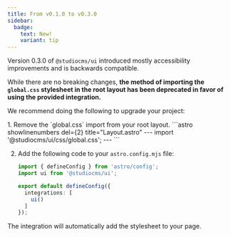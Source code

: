 ```yaml
---
title: From v0.1.0 to v0.3.0
sidebar:
  badge:
    text: New!
    variant: tip
---
```



Version 0.3.0 of `@studiocms/ui` introduced mostly accessibility improvements and is backwards compatible. 

While there are no breaking changes, **the method of importing the `global.css` stylesheet in the root layout 
has been deprecated in favor of using the provided integration.**

We recommend doing the following to upgrade your project:

<Steps>
1.  Remove the `global.css` import from your root layout.
    ```astro showlinenumbers del={2} title="Layout.astro"
    ---
    import '@studiocms/ui/css/global.css';
    ---
    ```

2.  Add the following code to your `astro.config.mjs` file:
    ```ts showLinenumbers title="astro.config.mjs" {2,6}
    import { defineConfig } from 'astro/config';
    import ui from '@studiocms/ui';

    export default defineConfig({
      integrations: [
        ui()
      ]
    });
    ```
</Steps>

The integration will automatically add the stylesheet to your page.
